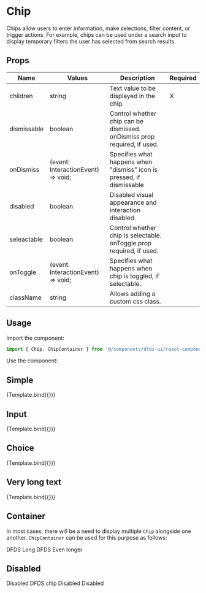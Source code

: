 
<Meta title="Hydro UI/Chips/Chip" component={Chip} />

# Chip

Chips allow users to enter information, make selections, filter content, or trigger actions. For example, chips can be used under a search input to display temporary filters the user has selected from search results.

## Props

| Name        |  Values                            |  Description                                                             | Required |
| ----------- | ---------------------------------- | ------------------------------------------------------------------------ | -------- |
| children    | string                             | Text value to be displayed in the chip.                                  | X        |
| dismissable | boolean                            | Control whether chip can be dismissed. onDismiss prop required, if used. |          |
| onDismiss   | (event: InteractionEvent) => void; | Specifies what happens when "dismiss" icon is pressed, if dismissable    |          |
| disabled    | boolean                            | Disabled visual appearance and interaction disabled.                     |          |
| seleactable | boolean                            | Control whether chip is selectable. onToggle prop required, if used.     |          |
| onToggle    | (event: InteractionEvent) => void; | Specifies what happens when chip is toggled, if selectable.              |          |
| className   | string                             | Allows adding a custom css class.                                        |          |

## Usage

Import the component:

```jsx
import { Chip, ChipContainer } from '@/components/dfds-ui/react-components'
```

Use the component:


## Simple

<Preview>
  <Story name="Simple" args={{ text: 'DFDS chip' }}>
    {Template.bind({})}
  </Story>
</Preview>

## Input

<Preview>
  <Story name="Input" args={{ text: 'DFDS chip', dismissable: true, onDismiss: action('Dismissed') }}>
    {Template.bind({})}
  </Story>
</Preview>

## Choice

<Preview>
  <Story name="Choice" args={{ text: 'DFDS chip', selectable: true }}>
    {Template.bind({})}
  </Story>
</Preview>

## Very long text

<Preview>
  <Story
    name="Very long text"
    args={{
      text: 'Lorem, ipsum dolor sit amet consectetur adipisicing elit. Id unde inventore repudiandae sed natus excepturi cupiditate officiis non rerum, dolorum porro! Voluptates ad soluta iure sunt, quas repellendus nulla perspiciatis!',
      selectable: true,
      onDismiss: action('Dismissed'),
    }}
  >
    {Template.bind({})}
  </Story>
</Preview>

## Container

In most cases, there will be a need to display multiple `Chip` alongside one another. `ChipContainer` can be used for this purpose as follows:

<Preview>
  <Story name="Container">
    <ChipContainer>
      <Chip selected selectable>
        DFDS
      </Chip>
      <Chip selectable>Long DFDS</Chip>
      <Chip selected selectable>
        Even longer
      </Chip>
    </ChipContainer>
  </Story>
</Preview>

## Disabled

<Preview>
  <Story name="Disabled">
    <ChipContainer>
      <Chip disabled>Disabled</Chip>
      <Chip dismissable disabled onDismiss={action('Dismissed')}>
        DFDS chip
      </Chip>
      <Chip disabled selectable>
        Disabled
      </Chip>
      <Chip disabled selectable selected>
        Disabled
      </Chip>
    </ChipContainer>
  </Story>
</Preview>
